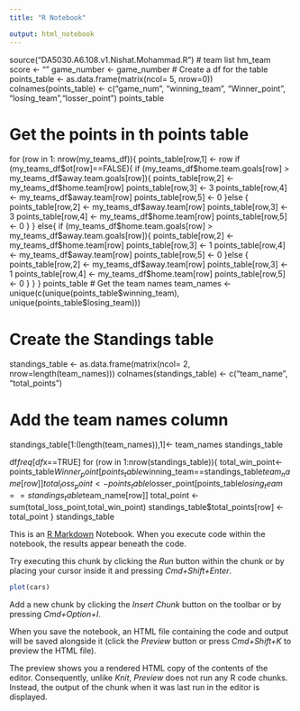 ```yaml
---
title: "R Notebook"

output: html_notebook
---
```



source("DA5030.A6.108.v1.Nishat.Mohammad.R")
# team list
hm_team
score <- ""
game_number <- 
game_number
# Create a df for the table 
points_table <- as.data.frame(matrix(ncol= 5, nrow=0))
colnames(points_table) <- c("game_num", "winning_team", "Winner_point", "losing_team","losser_point")
points_table


# Get the points in th points table
for (row in 1: nrow(my_teams_df)){
  points_table[row,1] <- row
  if (my_teams_df$ot[row]==FALSE){
      if (my_teams_df$home.team.goals[row] > my_teams_df$away.team.goals[row]){
        points_table[row,2] <- my_teams_df$home.team[row]
        points_table[row,3] <- 3
        points_table[row,4] <- my_teams_df$away.team[row]
        points_table[row,5] <- 0
      }else {
        points_table[row,2] <- my_teams_df$away.team[row]
        points_table[row,3] <- 3
        points_table[row,4] <- my_teams_df$home.team[row]
        points_table[row,5] <- 0
      }
  } else{
    if (my_teams_df$home.team.goals[row] > my_teams_df$away.team.goals[row]){
        points_table[row,2] <- my_teams_df$home.team[row]
        points_table[row,3] <- 1
        points_table[row,4] <- my_teams_df$away.team[row]
        points_table[row,5] <- 0
      }else {
        points_table[row,2] <- my_teams_df$away.team[row]
        points_table[row,3] <- 1
        points_table[row,4] <- my_teams_df$home.team[row]
        points_table[row,5] <- 0
      }
    } 
}
points_table
# Get the team names
team_names <- unique(c(unique(points_table$winning_team), unique(points_table$losing_team)))

# Create the Standings table
standings_table <- as.data.frame(matrix(ncol= 2, nrow=length(team_names)))
colnames(standings_table) <- c("team_name", "total_points")

# Add the team names column
standings_table[1:(length(team_names)),1]<- team_names
standings_table

df$freq[df$x==TRUE]
for (row in 1:nrow(standings_table)){
  total_win_point<-points_table$Winner_point[points_table$winning_team==standings_table$team_name[row]]
  total_loss_point<- points_table$losser_point[points_table$losing_team==standings_table$team_name[row]]
  total_point <- sum(total_loss_point,total_win_point)
  standings_table$total_points[row] <- total_point
}
standings_table

This is an [R Markdown](http://rmarkdown.rstudio.com) Notebook. When you execute code within the notebook, the results appear beneath the code. 

Try executing this chunk by clicking the *Run* button within the chunk or by placing your cursor inside it and pressing *Cmd+Shift+Enter*. 

```r
plot(cars)
```

Add a new chunk by clicking the *Insert Chunk* button on the toolbar or by pressing *Cmd+Option+I*.

When you save the notebook, an HTML file containing the code and output will be saved alongside it (click the *Preview* button or press *Cmd+Shift+K* to preview the HTML file). 

The preview shows you a rendered HTML copy of the contents of the editor. Consequently, unlike *Knit*, *Preview* does not run any R code chunks. Instead, the output of the chunk when it was last run in the editor is displayed.

